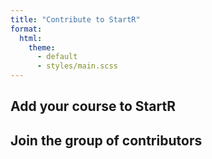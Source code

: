 ```yaml
---
title: "Contribute to StartR"
format:
  html:
    theme:
      - default
      - styles/main.scss
---
```


## Add your course to StartR

## Join the group of contributors
